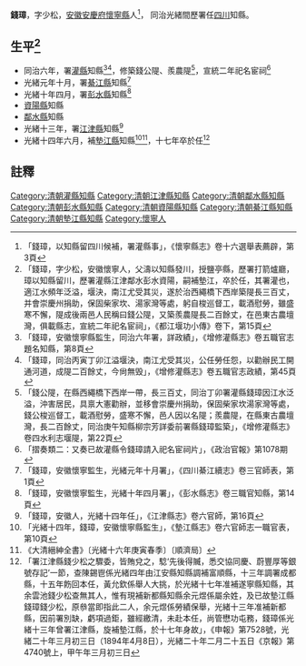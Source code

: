 {{明清人物信息框
| 姓名 = 錢璋
| 圖片名稱=  
| 圖片大小 = 220px
| 圖片說明 =  
| 最高職務 = [[四川|四川]][[墊江縣|墊江縣]]知縣
| 國家 = 大清
| 爵位 =
| 籍貫 = [[安徽|安徽]][[懷寧縣|懷寧縣]]
| 字號 =  
| 諡號 = 
| 出生日期 = ？年？月？日
| 出生地點 =
| 逝世日期 = 1891年？月？日
| 逝世地點 = 
| 墓葬 = 
| 配偶 =  
| 親屬 = 曾祖、祖、父錢濤〔[[鹽亭縣|鹽亭縣]]知縣〕，母
| 出身 = 
*  監生出身
| 經歷 = 
| 著作 =  
*
*
*
}}
'''錢璋'''{{BD|？年||1891年||}}，字少松，[[安徽|安徽]][[安慶府|安慶府]][[懷寧縣|懷寧縣]]人<ref>「錢璋，以知縣留四川候補，署灌縣事」，《懷寧縣志》卷十六選舉表薦辟，第3頁</ref>， 同治光緒間歷署任[[四川|四川]]知縣。

== 生平<ref>「錢璋，字少松，安徽懷寧人，父濤以知縣發川，授鹽亭縣，歷署打箭爐廳，璋以知縣留川，歷署灌縣江津鄰水彭水資陽，嗣補墊江，卒於任，其署灌也，適江水頻年泛溢，堰決，南江尤受其災，遂於治西繩橋下西岸築隄長三百丈，并會崇慶州捐助，保固柴家坎、湯家灣等處，躬自梭巡督工，載酒慰勞，雖盛寒不懈，隄成後兩邑人民稱曰錢公隄，又築羨農隄長二百餘丈，在邑東古農壇灣，俱載縣志，宣統二年祀名宦祠」，《都江堰功小傳》卷下，第15頁</ref> ==
* 同治六年，署[[灌縣|灌縣]]知縣<ref>「錢璋，安徽懷寧縣監生，同治六年署，詳政績」，《增修灌縣志》卷五職官志題名知縣，第8頁</ref><ref>「錢璋，同治丙寅丁卯江溢堰決，南江尤受其災，公任勞任怨，以勸辦民工開通河道，成隄二百餘丈，今尙無毁」，《增修灌縣志》卷五職官志政績，第45頁</ref>，修築錢公隄、羨農隄<ref>「錢公隄，在縣西繩橋下西岸一帶，長三百丈，同治丁卯署灌縣錢璋因江水泛溢，沖害居民，具禀大憲勸辦，並移會崇慶州捐助，保固柴家坎湯家灣等處，錢公梭巡督工，載酒慰勞，盛寒不懈，邑人因以名隄；羨農隄，在縣東古農壇灣，長二百餘丈，同治庚午知縣柳宗芳詳委前署縣錢璋監築」，《增修灌縣志》卷四水利志堰隄，第22頁</ref>，宣統二年祀名宦祠<ref>「摺奏類二：又奏已故灌縣令錢璋請入祀名宦祠片」，《政治官報》第1078期</ref>
* 光緒元年十月，署[[綦江縣|綦江縣]]知縣<ref>「錢璋，安徽懷寧監生，光緒元年十月署」，《四川綦江續志》卷三官師表，第1頁</ref>
* 光緒十年四月，署[[彭水縣|彭水縣]]知縣<ref>「錢璋，安徽懷寧監生，光緒十年四月署」，《彭水縣志》卷三職官知縣，第14頁</ref>
* [[資陽縣|資陽縣]]知縣
* [[鄰水縣|鄰水縣]]知縣
* 光緒十三年，署[[江津縣|江津縣]]知縣<ref>「錢璋，安徽人，光緒十四年任」，《江津縣志》卷六官師，第16頁</ref>
* 光緒十四年六月，補[[墊江縣|墊江縣]]知縣<ref>「光緒十四年，錢璋，安徽懷寧縣監生」，《墊江縣志》卷六官師志一職官表，第10頁</ref><ref>《大清縉紳全書》〔光緒十六年庚寅春季〕〔順濟局〕</ref>，十七年卒於任<ref>「署江津縣錢少松之驟委，皆賄兌之，騐‘先後得贓，悉交協同慶、蔚豐厚等銀號存記’一節，查陳錫鬯係光緒四年由江安縣知縣調補富順縣，十三年調署成都縣，十五年飭回本任，黃允欽係舉人大挑，於光緒十七年准補遂寧縣知縣，其余雲池錢少松查無其人，惟有現補新都縣知縣余元煜係屬余姓，及已故墊江縣錢璋錢少松，原叅當即指此二人，余元煜係勞績保舉，光緒十三年准補新都縣，因前署別缺，虧項過鉅，雖經繳清，未赴本任，尚管懋功屯務，錢璋係光緒十三年曾署江津縣，旋補墊江縣，於十七年身故」，《申報》第7528號，光緒二十年三月初三日（1894年4月8日），光緒二十年二月二十五日《京報》第4740號上，甲午年三月初三日</ref>

==註釋==
{{reflist}}
{{清朝人物小作品}}
{{鄰水縣知縣}}
[[Category:清朝灌縣知縣|Category:清朝灌縣知縣]]
[[Category:清朝江津縣知縣|Category:清朝江津縣知縣]]
[[Category:清朝鄰水縣知縣|Category:清朝鄰水縣知縣]]
[[Category:清朝彭水縣知縣|Category:清朝彭水縣知縣]]
[[Category:清朝資陽縣知縣|Category:清朝資陽縣知縣]]
[[Category:清朝綦江縣知縣|Category:清朝綦江縣知縣]]
[[Category:清朝墊江縣知縣|Category:清朝墊江縣知縣]]
[[Category:懷寧人|Category:懷寧人]]
